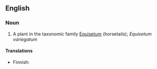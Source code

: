 ==English==

===Noun===
{{en-noun|sg=[[variegated]] [[horsetail]]}}

# A plant in the taxonomic family [[Equisetum]] (horsetails); ''Equisetum variegatum''

====Translations====
{{top}}
*Finnish: {{t|fi|kirjokorte}}
{{trans-mid}}
{{trans-bottom}}